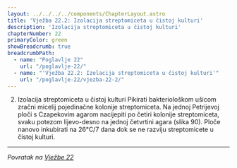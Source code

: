 ```yaml
---
layout: ../../../../components/ChapterLayout.astro
title: 'Vježba 22.2: Izolacija streptomiceta u čistoj kulturi'
description: 'Izolacija streptomiceta u čistoj kulturi'
chapterNumber: 22
primaryColor: green
showBreadcrumb: true
breadcrumbPath:
  - name: "Poglavlje 22"
    url: "/poglavlje-22/"
  - name: "'Vježba 22.2: Izolacija streptomiceta u čistoj kulturi'"
    url: "/poglavlje-22/vjezba-22-2/"
---
```



2. Izolacija streptomiceta u čistoj kulturi
Pikirati bakteriološkom ušicom zračni micelij pojedinačne kolonije 
 streptomiceta. Na jednoj Petrijevoj ploči s Czapekovim agarom nacijepiti 
po četiri kolonije streptomiceta, svaku potezom lijevo-desno na jednoj
četvrtini agara (slika 90). Ploče nanovo inkubirati na 26°C/7 dana dok se 
ne razviju streptomicete u čistoj kulturi.

---

*Povratak na [Vježbe 22](/poglavlje-22/vjezba-22)*



